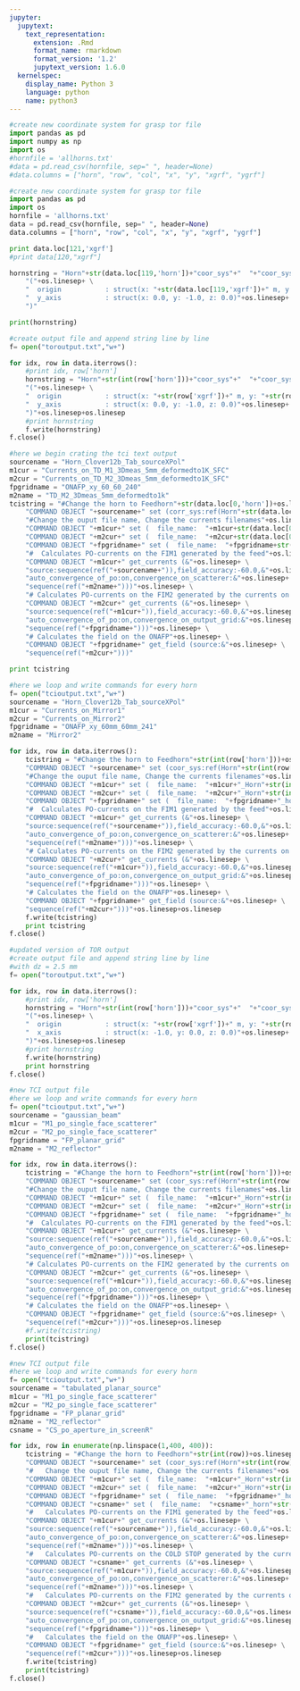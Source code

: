 ```yaml
---
jupyter:
  jupytext:
    text_representation:
      extension: .Rmd
      format_name: rmarkdown
      format_version: '1.2'
      jupytext_version: 1.6.0
  kernelspec:
    display_name: Python 3
    language: python
    name: python3
---
```


```python
#create new coordinate system for grasp tor file
import pandas as pd
import numpy as np
import os
#hornfile = 'allhorns.txt'
#data = pd.read_csv(hornfile, sep=" ", header=None)
#data.columns = ["horn", "row", "col", "x", "y", "xgrf", "ygrf"]

```

```python
#create new coordinate system for grasp tor file
import pandas as pd
import os
hornfile = 'allhorns.txt'
data = pd.read_csv(hornfile, sep=" ", header=None)
data.columns = ["horn", "row", "col", "x", "y", "xgrf", "ygrf"]

print data.loc[121,'xgrf']
#print data[120,"xgrf"]

hornstring = "Horn"+str(data.loc[119,'horn'])+"coor_sys"+"  "+"coor_sys"+os.linesep+ \
    "("+os.linesep+ \
    "  origin           : struct(x: "+str(data.loc[119,'xgrf'])+" m, y: "+str(data.loc[119,'ygrf'])+" m, z: 0.0 m),"+os.linesep+ \
    "  y_axis           : struct(x: 0.0, y: -1.0, z: 0.0)"+os.linesep+ \
    ")"

print(hornstring)
```

```python
#create output file and append string line by line
f= open("toroutput.txt","w+")

for idx, row in data.iterrows():
    #print idx, row['horn']
    hornstring = "Horn"+str(int(row['horn']))+"coor_sys"+"  "+"coor_sys"+os.linesep+ \
    "("+os.linesep+ \
    "  origin           : struct(x: "+str(row['xgrf'])+" m, y: "+str(row['ygrf'])+" m, z: 0.0 m),"+os.linesep+ \
    "  y_axis           : struct(x: 0.0, y: -1.0, z: 0.0)"+os.linesep+ \
    ")"+os.linesep+os.linesep
    #print hornstring
    f.write(hornstring)
f.close()

```

```python
#here we begin crating the tci text output
sourcename = "Horn_Clover12b_Tab_sourceXPol"
m1cur = "Currents_on_TD_M1_3Dmeas_5mm_deformedto1K_SFC"
m2cur = "Currents_on_TD_M2_3Dmeas_5mm_deformedto1K_SFC"
fpgridname = "ONAFP_xy_60_60_240"
m2name = "TD_M2_3Dmeas_5mm_deformedto1k"
tcistring = "#Change the horn to Feedhorn"+str(data.loc[0,'horn'])+os.linesep+ \
    "COMMAND OBJECT "+sourcename+" set (corr_sys:ref(Horn"+str(data.loc[0,'horn'])+"coor_sys))"+os.linesep+ \
    "#Change the ouput file name, Change the currents filenames"+os.linesep+ \
    "COMMAND OBJECT "+m1cur+" set (  file_name:  "+m1cur+str(data.loc[0,'horn'])+".cur)"+os.linesep+ \
    "COMMAND OBJECT "+m2cur+" set (  file_name:  "+m2cur+str(data.loc[0,'horn'])+".cur)"+os.linesep+ \
    "COMMAND OBJECT "+fpgridname+" set (  file_name:  "+fpgridname+str(data.loc[0,'horn'])+".cur)"+os.linesep+ \
    "#  Calculates PO-currents on the FIM1 generated by the feed"+os.linesep+ \
    "COMMAND OBJECT "+m1cur+" get_currents (&"+os.linesep+ \
    "source:sequence(ref("+sourcename+")),field_accuracy:-60.0,&"+os.linesep+ \
    "auto_convergence_of_po:on,convergence_on_scatterer:&"+os.linesep+ \
    "sequence(ref("+m2name+")))"+os.linesep+ \
    "# Calculates PO-currents on the FIM2 generated by the currents on FIM1"+os.linesep+ \
    "COMMAND OBJECT "+m2cur+" get_currents (&"+os.linesep+ \
    "source:sequence(ref("+m1cur+")),field_accuracy:-60.0,&"+os.linesep+ \
    "auto_convergence_of_po:on,convergence_on_output_grid:&"+os.linesep+ \
    "sequence(ref("+fpgridname+")))"+os.linesep+ \
    "# Calculates the field on the ONAFP"+os.linesep+ \
    "COMMAND OBJECT "+fpgridname+" get_field (source:&"+os.linesep+ \
    "sequence(ref("+m2cur+")))"

print tcistring
```

```python
#here we loop and write commands for every horn
f= open("tcioutput.txt","w+")
sourcename = "Horn_Clover12b_Tab_sourceXPol"
m1cur = "Currents_on_Mirror1"
m2cur = "Currents_on_Mirror2"
fpgridname = "ONAFP_xy_60mm_60mm_241"
m2name = "Mirror2"

for idx, row in data.iterrows():
    tcistring = "#Change the horn to Feedhorn"+str(int(row['horn']))+os.linesep+ \
    "COMMAND OBJECT "+sourcename+" set (coor_sys:ref(Horn"+str(int(row['horn']))+"coor_sys))"+os.linesep+ \
    "#Change the ouput file name, Change the currents filenames"+os.linesep+ \
    "COMMAND OBJECT "+m1cur+" set (  file_name:  "+m1cur+"_Horn"+str(int(row['horn']))+".cur)"+os.linesep+ \
    "COMMAND OBJECT "+m2cur+" set (  file_name:  "+m2cur+"_Horn"+str(int(row['horn']))+".cur)"+os.linesep+ \
    "COMMAND OBJECT "+fpgridname+" set (  file_name:  "+fpgridname+"_horn"+str(int(row['horn']))+".grd)"+os.linesep+ \
    "#  Calculates PO-currents on the FIM1 generated by the feed"+os.linesep+ \
    "COMMAND OBJECT "+m1cur+" get_currents (&"+os.linesep+ \
    "source:sequence(ref("+sourcename+")),field_accuracy:-60.0,&"+os.linesep+ \
    "auto_convergence_of_po:on,convergence_on_scatterer:&"+os.linesep+ \
    "sequence(ref("+m2name+")))"+os.linesep+ \
    "# Calculates PO-currents on the FIM2 generated by the currents on FIM1"+os.linesep+ \
    "COMMAND OBJECT "+m2cur+" get_currents (&"+os.linesep+ \
    "source:sequence(ref("+m1cur+")),field_accuracy:-60.0,&"+os.linesep+ \
    "auto_convergence_of_po:on,convergence_on_output_grid:&"+os.linesep+ \
    "sequence(ref("+fpgridname+")))"+os.linesep+ \
    "# Calculates the field on the ONAFP"+os.linesep+ \
    "COMMAND OBJECT "+fpgridname+" get_field (source:&"+os.linesep+ \
    "sequence(ref("+m2cur+")))"+os.linesep+os.linesep
    f.write(tcistring)
    print tcistring
f.close()
```

```python
#updated version of TOR output
#create output file and append string line by line
#with dz = 2.5 mm
f= open("toroutput.txt","w+")

for idx, row in data.iterrows():
    #print idx, row['horn']
    hornstring = "Horn"+str(int(row['horn']))+"coor_sys"+"  "+"coor_sys"+os.linesep+ \
    "("+os.linesep+ \
    "  origin           : struct(x: "+str(row['xgrf'])+" m, y: "+str(row['ygrf'])+" m, z: 2.5 mm),"+os.linesep+ \
    "  x_axis           : struct(x: -1.0, y: 0.0, z: 0.0)"+os.linesep+ \
    ")"+os.linesep+os.linesep
    #print hornstring
    f.write(hornstring)
    print hornstring
f.close()
```

```python
#new TCI output file
#here we loop and write commands for every horn
f= open("tcioutput.txt","w+")
sourcename = "gaussian_beam"
m1cur = "M1_po_single_face_scatterer"
m2cur = "M2_po_single_face_scatterer"
fpgridname = "FP_planar_grid"
m2name = "M2_reflector"

for idx, row in data.iterrows():
    tcistring = "#Change the horn to Feedhorn"+str(int(row['horn']))+os.linesep+ \
    "COMMAND OBJECT "+sourcename+" set (coor_sys:ref(Horn"+str(int(row['horn']))+"coor_sys))"+os.linesep+ \
    "#Change the ouput file name, Change the currents filenames"+os.linesep+ \
    "COMMAND OBJECT "+m1cur+" set (  file_name:  "+m1cur+"_Horn"+str(int(row['horn']))+".cur)"+os.linesep+ \
    "COMMAND OBJECT "+m2cur+" set (  file_name:  "+m2cur+"_Horn"+str(int(row['horn']))+".cur)"+os.linesep+ \
    "COMMAND OBJECT "+fpgridname+" set (  file_name:  "+fpgridname+"_horn"+str(int(row['horn']))+".grd)"+os.linesep+ \
    "#  Calculates PO-currents on the FIM1 generated by the feed"+os.linesep+ \
    "COMMAND OBJECT "+m1cur+" get_currents (&"+os.linesep+ \
    "source:sequence(ref("+sourcename+")),field_accuracy:-60.0,&"+os.linesep+ \
    "auto_convergence_of_po:on,convergence_on_scatterer:&"+os.linesep+ \
    "sequence(ref("+m2name+")))"+os.linesep+ \
    "# Calculates PO-currents on the FIM2 generated by the currents on FIM1"+os.linesep+ \
    "COMMAND OBJECT "+m2cur+" get_currents (&"+os.linesep+ \
    "source:sequence(ref("+m1cur+")),field_accuracy:-60.0,&"+os.linesep+ \
    "auto_convergence_of_po:on,convergence_on_output_grid:&"+os.linesep+ \
    "sequence(ref("+fpgridname+")))"+os.linesep+ \
    "# Calculates the field on the ONAFP"+os.linesep+ \
    "COMMAND OBJECT "+fpgridname+" get_field (source:&"+os.linesep+ \
    "sequence(ref("+m2cur+")))"+os.linesep+os.linesep
    #f.write(tcistring)
    print(tcistring)
f.close()
```

```python
#new TCI output file
#here we loop and write commands for every horn
f= open("tcioutput.txt","w+")
sourcename = "tabulated_planar_source"
m1cur = "M1_po_single_face_scatterer"
m2cur = "M2_po_single_face_scatterer"
fpgridname = "FP_planar_grid"
m2name = "M2_reflector"
csname = "CS_po_aperture_in_screenR"

for idx, row in enumerate(np.linspace(1,400, 400)):
    tcistring = "#Change the horn to Feedhorn"+str(int(row))+os.linesep+ \
    "COMMAND OBJECT "+sourcename+" set (coor_sys:ref(Horn"+str(int(row))+"coor_sys))"+os.linesep+ \
    "#   Change the ouput file name, Change the currents filenames"+os.linesep+ \
    "COMMAND OBJECT "+m1cur+" set (  file_name:  "+m1cur+"_Horn"+str(int(row))+".cur)"+os.linesep+ \
    "COMMAND OBJECT "+m2cur+" set (  file_name:  "+m2cur+"_Horn"+str(int(row))+".cur)"+os.linesep+ \
    "COMMAND OBJECT "+fpgridname+" set (  file_name:  "+fpgridname+"_horn"+str(int(row))+".grd)"+os.linesep+ \
    "COMMAND OBJECT "+csname+" set (  file_name:  "+csname+"_horn"+str(int(row))+".cur)"+os.linesep+ \
    "#   Calculates PO-currents on the FIM1 generated by the feed"+os.linesep+ \
    "COMMAND OBJECT "+m1cur+" get_currents (&"+os.linesep+ \
    "source:sequence(ref("+sourcename+")),field_accuracy:-60.0,&"+os.linesep+ \
    "auto_convergence_of_po:on,convergence_on_scatterer:&"+os.linesep+ \
    "sequence(ref("+m2name+")))"+os.linesep+ \
    "#   Calculates PO-currents on the COLD STOP generated by the currents on FIM1"+os.linesep+ \
    "COMMAND OBJECT "+csname+" get_currents (&"+os.linesep+ \
    "source:sequence(ref("+m1cur+")),field_accuracy:-60.0,&"+os.linesep+ \
    "auto_convergence_of_po:on,convergence_on_scatterer:&"+os.linesep+ \
    "sequence(ref("+m2name+")))"+os.linesep+ \
    "#   Calculates PO-currents on the FIM2 generated by the currents on COLD STOP"+os.linesep+ \
    "COMMAND OBJECT "+m2cur+" get_currents (&"+os.linesep+ \
    "source:sequence(ref("+csname+")),field_accuracy:-60.0,&"+os.linesep+ \
    "auto_convergence_of_po:on,convergence_on_output_grid:&"+os.linesep+ \
    "sequence(ref("+fpgridname+")))"+os.linesep+ \
    "#   Calculates the field on the ONAFP"+os.linesep+ \
    "COMMAND OBJECT "+fpgridname+" get_field (source:&"+os.linesep+ \
    "sequence(ref("+m2cur+")))"+os.linesep+os.linesep
    f.write(tcistring)
    print(tcistring)
f.close()
```

```python

```
